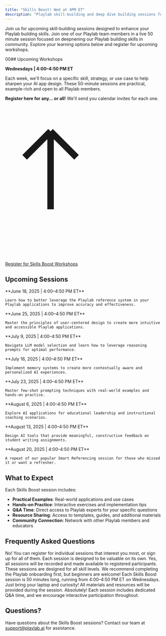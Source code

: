```yaml
---
title: "Skills Boost! Wed at 4PM ET"
description: "Playlab skill-building and deep dive building sessions for Playlabbers"
---
```


Join us for upcoming skill-building sessions designed to enhance your Playlab building skills. Join one of our Playlab team members in a live 50 minute session focused on deepnening our Playlab building skills in community. Explore your learning options below and register for upcoming workshops.

00## <Icon icon="users-rectangle" size="24" className="inline-block align-text-bottom" /> Upcoming Workshops

**Wednesdays | 4:00–4:50 PM ET**

Each week, we'll focus on a specific skill, strategy, or use case to help sharpen your AI app design. These 50-minute sessions are practical, example-rich and open to all Playlab members.

**Register here for any… or all!** We'll send you calendar invites for each one.

<div className="text-center">
  <a className="px-2 py-1.5 text-sm rounded-md bg-amber-400 text-black hover:bg-amber-300 inline-flex items-center font-bold" href="https://docs.google.com/forms/d/e/1FAIpQLSfXTlvgmI3MQOcEd0RXCVmS1uOcxUqv57YLB6MT01rg7Zznuw/viewform">
    <svg className="w-4 h-4 mr-1.5" viewBox="0 0 24 24" fill="none" xmlns="http://www.w3.org/2000/svg">
      <path d="M7 16V4m0 0L3 8m4-4l4 4" stroke="currentColor" strokeWidth="2" strokeLinecap="round" strokeLinejoin="round"/>
    </svg>
    Register for Skills Boost Workshops
  </a>
</div>

## <Icon icon="calendar" size="24" className="inline-block align-text-bottom" /> Upcoming Sessions

<CardGroup cols={1}>
  <Card title="Smart Referencing" icon="1" className="bg-blue-50">
    **June 18, 2025 | 4:00–4:50 PM ET**
    
    Learn how to better leverage the Playlab reference system in your Playlab applications to improve accuracy and effectiveness.
  </Card>
  
  <Card title="Designing for Usability" icon="2" className="bg-green-50">
    **June 25, 2025 | 4:00–4:50 PM ET**
    
    Master the principles of user-centered design to create more intuitive and accessible Playlab applications.
  </Card>
  
  <Card title="Choosing the Right Model" icon="3" className="bg-purple-50">
    **July 9, 2025 | 4:00–4:50 PM ET**
    
    Navigate LLM model selection and learn how to leverage reasoning prompts for optimal performance.
  </Card>
  
  <Card title="Using Memory to Improve Functionality" icon="4" className="bg-orange-50">
    **July 16, 2025 | 4:00–4:50 PM ET**
    
    Implement memory systems to create more contextually aware and personalized AI experiences.
  </Card>
  
  <Card title="Few-Shot Prompting in Action" icon="5" className="bg-red-50">
    **July 23, 2025 | 4:00–4:50 PM ET**
    
    Master few-shot prompting techniques with real-world examples and hands-on practice.
  </Card>
  
  <Card title="Instructional Coaching + Leadership Use Cases" icon="6" className="bg-indigo-50">
    **August 6, 2025 | 4:00–4:50 PM ET**
    
    Explore AI applications for educational leadership and instructional coaching scenarios.
  </Card>
  
  <Card title="Feedback for Student Writing" icon="7" className="bg-yellow-50">
    **August 13, 2025 | 4:00–4:50 PM ET**
    
    Design AI tools that provide meaningful, constructive feedback on student writing assignments.
  </Card>
  
  <Card title="Smart Referencing (Repeat Session)" icon="8" className="bg-teal-50">
    **August 20, 2025 | 4:00–4:50 PM ET**
    
    A repeat of our popular Smart Referencing session for those who missed it or want a refresher.
  </Card>
</CardGroup>

## <Icon icon="lightbulb" size="24" className="inline-block align-text-bottom" /> What to Expect

Each Skills Boost session includes:

- **Practical Examples**: Real-world applications and use cases
- **Hands-on Practice**: Interactive exercises and implementation tips
- **Q&A Time**: Direct access to Playlab experts for your specific questions
- **Resource Sharing**: Access to templates, guides, and additional materials
- **Community Connection**: Network with other Playlab members and educators

## <Icon icon="question-circle" size="24" className="inline-block align-text-bottom" /> Frequently Asked Questions

<AccordionGroup>
  <Accordion title="Do I need to attend all sessions?">
    No! You can register for individual sessions that interest you most, or sign up for all of them. Each session is designed to be valuable on its own.
  </Accordion>
  
  <Accordion title="Will sessions be recorded?">
    Yes, all sessions will be recorded and made available to registered participants.
  </Accordion>
  
  <Accordion title="Do I need prior experience with AI?">
    These sessions are designed for all skill levels. We recommend completing the Playlab onboarding first, but beginners are welcome!
  </Accordion>
  
  <Accordion title="How long is each session?">
    Each Skills Boost session is 50 minutes long, running from 4:00–4:50 PM ET on Wednesdays.
  </Accordion>
  
  <Accordion title="What materials do I need?">
    Just bring your laptop and curiosity! All materials and resources will be provided during the session.
  </Accordion>
  
  <Accordion title="Can I ask questions during the session?">
    Absolutely! Each session includes dedicated Q&A time, and we encourage interactive participation throughout.
  </Accordion>
</AccordionGroup>

## <Icon icon="envelope" size="24" className="inline-block align-text-bottom" /> Questions?

Have questions about the Skills Boost sessions? Contact our team at [support@playlab.ai](mailto:support@playlab.ai) for assistance.